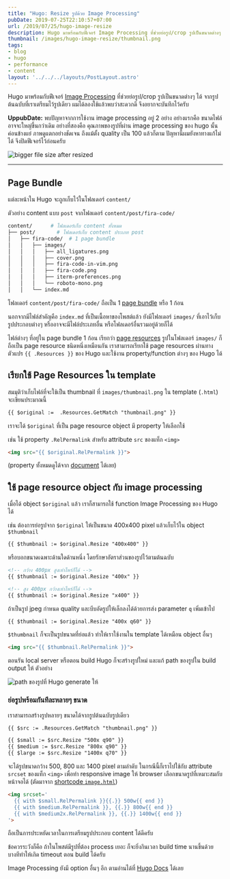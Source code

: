 ```yaml
---
title: "Hugo: Resize รูปด้วย Image Processing"
pubDate: 2019-07-25T22:10:57+07:00
url: /2019/07/25/hugo-image-resize
description: Hugo มาพร้อมกับฟีเจอร์ Image Processing ที่ช่วยย่อรูป/crop รูปเป็นขนาดต่างๆ ได้จากรูปต้นฉบับที่เราเตรียมไว้รูปเดียว
thumbnail: /images/hugo-image-resize/thumbnail.png
tags:
- blog
- hugo
- performance
- content
layout: '../../../layouts/PostLayout.astro'
---
```


Hugo มาพร้อมกับฟีเจอร์ [Image Processing](https://gohugo.io/content-management/image-processing/) ที่ช่วยย่อรูป/crop รูปเป็นขนาดต่างๆ ได้
จากรูปต้นฉบับที่เราเตรียมไว้รูปเดียว
ผมได้ลองใช้แล้วพบว่าสะดวกดี จึงอยากจะบันทึกไว้ครับ

<p class="message--warning">
  <strong>UppubDate:</strong> พบปัญหาจากการใช้งาน image processing อยู่ 2 อย่าง อย่างแรกคือ ขนาดไฟล์อาจจะใหญ่ขึ้นกว่าเดิม
  อย่างที่สองคือ คุณภาพของรูปที่ผ่าน image processing ของ hugo นั้นค่อนข้างแย่ ภาพดูแตกอย่างชัดเจน
  ถึงแม้ตั้ง quality เป็น 100 แล้วก็ตาม ปัญหานี้ผมยังหาทางแก้ไม่ได้ จึงปิดฟีเจอร์ไว้ก่อนครับ
</p>

![bigger file size after resized](/images/hugo-image-resize/resized-image-bigger.png)

---

## Page Bundle

แต่ละหน้าใน Hugo จะถูกเก็บไว้ในโฟลเดอร์ `content/`

ตัวอย่าง content แบบ `post` จากโฟลเดอร์ `content/post/fira-code/`

```sh
content/      # โฟลเดอร์เก็บ content ทั้งหมด
├── post/       # โฟลเดอร์เก็บ content ประเภท post
│   ├── fira-code/  # 1 page bundle
│   │   ├── images/
│   │   │   ├── all_ligatures.png
│   │   │   ├── cover.png
│   │   │   ├── fira-code-in-vim.png
│   │   │   ├── fira-code.png
│   │   │   ├── iterm-preferences.png
│   │   │   └── roboto-mono.png
│   │   └── index.md
```

โฟลเดอร์ `content/post/fira-code/` ถือเป็น 1 [page bundle](https://gohugo.io/content-management/organization/#page-bundles)
หรือ 1 ก้อน

นอกจากมีไฟล์สำคัญคือ `index.md` ที่เป็นเนื้อหาของโพสต์แล้ว
ยังมีโฟลเดอร์ `images/` ที่เอาไว้เก็บรูปประกอบต่างๆ
หรืออาจจะมีไฟล์ประเภทอื่น หรือโฟลเดอร์อื่นรวมอยู่ด้วยก็ได้

ไฟล์ต่างๆ ที่อยู่ใน page bundle 1 ก้อน เรียกว่า [page resources](https://gohugo.io/content-management/page-resources/)
รูปในโฟลเดอร์ `images/` ก็ถือเป็น page resource ชนิดหนึ่งเหมือนกัน
เราสามารถเรียกใช้ page resources ผ่านทางตัวแปร `{{ .Resources }}` ของ Hugo
และใช้งาน property/function ต่างๆ ของ Hugo ได้

## เรียกใช้ Page Resources ใน template

สมมุติว่าเก็บไฟล์ที่จะใช้เป็น thumbnail ที่ `images/thumbnail.png`
ใน template (`.html`) จะเขียนประมาณนี้

```html
{{ $original :=  .Resources.GetMatch "thumbnail.png" }}
```

เราจะได้ `$original` ที่เป็น page resource object มี property ให้เลือกใช้

เช่น ใช้ property `.RelPermalink` สำหรับ attribute `src` ของแท็ก `<img>`

```html
<img src="{{ $original.RelPermalink }}">
```

(property ทั้งหมดดูได้จาก [document](https://gohugo.io/content-management/page-resources/#properties) ได้เลย)

## ใช้ page resource object กับ image processing

เมื่อได้ object `$original` แล้ว เราก็สามารถใช้ function Image Processing ของ Hugo ได้

เช่น ต้องการย่อรูปจาก `$original` ให้เป็นขนาด 400x400 pixel แล้วเก็บไว้ใน object `$thumbnail`

```html
{{ $thumbnail := $original.Resize "400x400" }}
```

หรือบอกขนาดเฉพาะด้านใดด้านหนึ่ง โดยรักษาอัตราส่วนของรูปไว้ตามต้นฉบับ

```html
<!-- กว้าง 400px สูงเท่าไหร่ก็ได้ -->
{{ $thumbnail := $original.Resize "400x" }}

<!-- สูง 400px กว้างเท่าไหร่ก็ได้ -->
{{ $thumbnail := $original.Resize "x400" }}
```

ถ้าเป็นรูป jpeg กำหนด quality และบีบอัดรูปให้เล็กลงได้ด้วยการส่ง parameter `q` เพิ่มเข้าไป

```html
{{ $thumbnail := $original.Resize "400x q60" }}
```

`$thumbnail` ก็จะเป็นรูปขนาดที่ย่อแล้ว ทำให้เราใช้งานใน template ได้เหมือน object อื่นๆ

```html
<img src="{{ $thumbnail.RelPermalink }}">
```

ตอนรัน local server หรือตอน build Hugo ก็จะสร้างรูปใหม่ และแก้ path ของรูปใน build output ให้ ตัวอย่าง

![path ของรูปที่ Hugo generate ให้](/images/hugo-image-resize/img.png)

### ย่อรูปพร้อมกันทีละหลายๆ ขนาด

เราสามารถสร้างรูปหลายๆ ขนาดได้จากรูปต้นฉบับรูปเดียว

```html
{{ $src := .Resources.GetMatch "thumbnail.png" }}

{{ $small := $src.Resize "500x q90" }}
{{ $medium := $src.Resize "800x q90" }}
{{ $large := $src.Resize "1400x q70" }}
```

จะได้รูปขนาดกว้าง 500, 800 และ 1400 pixel ตามลำดับ ในกรณีนี้ก็เราไปใช้กับ
attribute `srcset` ของแท็ก `<img>` เพื่อทำ responsive image ให้ browser
เลือกขนาดรูปที่เหมาะสมกับหน้าจอได้ (ตัดมาจาก [shortcode `image.html`](https://github.com/armno/blog/blob/master/themes/lazy/layouts/shortcodes/image.html))
```html
<img srcset='
  {{ with $small.RelPermalink }}{{.}} 500w{{ end }}
  {{ with $medium.RelPermalink }}, {{.}} 800w{{ end }}
  {{ with $medium2x.RelPermalink }}, {{.}} 1400w{{ end }}
'>
```

ถือเป็นการประหยัดเวลาในการเตรียมรูปประกอบ content ได้ดีครับ

ข้อควรระวังก็คือ ถ้าในโพสต์มีรูปที่ต้อง process เยอะ ก็จะยิ่งกินเวลา build time นานขึ้นด้วย
บางทีทำให้เกิด timeout ตอน build ได้ครับ

Image Processing ยังมี option อื่นๆ อีก ตามอ่านได้ที่ [Hugo Docs](https://gohugo.io/content-management/image-processing/) ได้เลย
